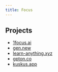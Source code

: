 ```yaml
---
title: Focus
---
```


## Projects

- [1focus.ai](https://1focus.ai)
- [gen.new](https://gen.new)
- [learn-anything.xyz](https://learn-anything.xyz)
- [gpton.co](https://gpton.co)
- [kuskus.app](https://kuskus.app)
